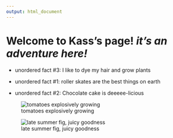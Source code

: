 ```yaml
---
output: html_document
---
```



# Welcome to Kass's page! *it's an adventure here!*

* unordered fact #3: I like to dye my hair and grow plants

* unordered fact #1: roller skates are the best things on earth

* unordered fact #2: Chocolate cake is deeeee-licious

![tomatoes explosively growing](tomatoes.JPG)

![late summer fig, juicy goodness](fig.JPG)
